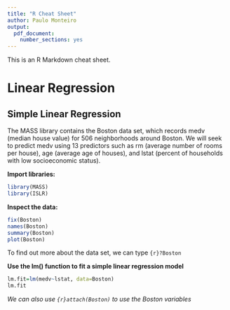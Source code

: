 ```yaml
---
title: "R Cheat Sheet"
author: Paulo Monteiro
output:
  pdf_document:
    number_sections: yes
---
```


This is an R Markdown cheat sheet.

# Linear Regression
## Simple Linear Regression

The MASS library contains the Boston data set, which records medv (median house value) for 506 neighborhoods around Boston. We will seek to predict medv using 13 predictors such as rm (average number of rooms per house), age (average age of houses), and lstat (percent of households with low socioeconomic status).

**Import libraries:**
```r
library(MASS)
library(ISLR)
```

**Inspect the data:**
```r
fix(Boston)
names(Boston)
summary(Boston)
plot(Boston)
```
To find out more about the data set, we can type ```{r}?Boston```

**Use the lm() function to fit a simple linear regression model**
```r
lm.fit=lm(medv~lstat, data=Boston)
lm.fit
```
*We can also use ```{r}attach(Boston)``` to use the Boston variables*

